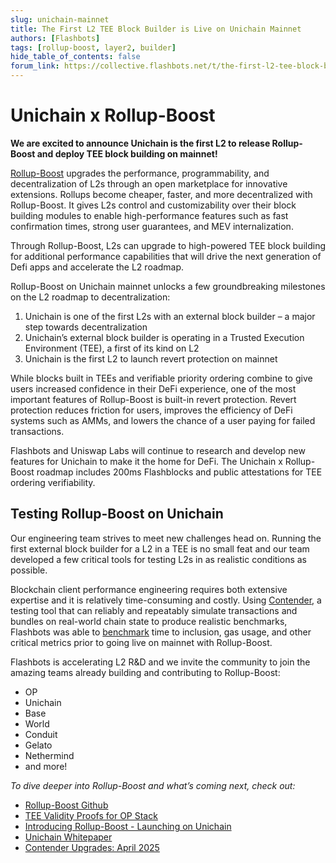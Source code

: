 ```yaml
---
slug: unichain-mainnet
title: The First L2 TEE Block Builder is Live on Unichain Mainnet
authors: [Flashbots]
tags: [rollup-boost, layer2, builder]
hide_table_of_contents: false
forum_link: https://collective.flashbots.net/t/the-first-l2-tee-block-builder-is-live-on-unichain-mainnet/4917
---
```

# Unichain x Rollup-Boost

**We are excited to announce Unichain is the first L2 to release Rollup-Boost and deploy TEE block building on mainnet!**

<!--truncate-->

[Rollup-Boost](https://writings.flashbots.net/introducing-rollup-boost) upgrades the performance, programmability, and decentralization of L2s through an open marketplace for innovative extensions. Rollups become cheaper, faster, and more decentralized with Rollup-Boost. It gives L2s control and customizability over their block building modules to enable high-performance features such as fast confirmation times, strong user guarantees, and MEV internalization.

Through Rollup-Boost, L2s can upgrade to high-powered TEE block building for additional performance capabilities that will drive the next generation of Defi apps and accelerate the L2 roadmap.

Rollup-Boost on Unichain mainnet unlocks a few groundbreaking milestones on the L2 roadmap to decentralization:

1. Unichain is one of the first L2s with an external block builder – a major step towards decentralization
2. Unichain’s external block builder is operating in a Trusted Execution Environment (TEE), a first of its kind on L2
3. Unichain is the first L2 to launch revert protection on mainnet

While blocks built in TEEs and verifiable priority ordering combine to give users increased confidence in their DeFi experience, one of the most important features of Rollup-Boost is built-in revert protection. Revert protection reduces friction for users, improves the efficiency of DeFi systems such as AMMs, and lowers the chance of a user paying for failed transactions.

Flashbots and Uniswap Labs will continue to research and develop new features for Unichain to make it the home for DeFi. The Unichain x Rollup-Boost roadmap includes 200ms Flashblocks and public attestations for TEE ordering verifiability.

## Testing Rollup-Boost on Unichain

Our engineering team strives to meet new challenges head on. Running the first external block builder for a L2 in a TEE is no small feat and our team developed a few critical tools for testing L2s in as realistic conditions as possible.

Blockchain client performance engineering requires both extensive expertise and it is relatively time-consuming and costly. Using [Contender](https://collective.flashbots.net/t/contender-upgrades-april-2025/4905), a testing tool that can reliably and repeatably simulate transactions and bundles on real-world chain state to produce realistic benchmarks, Flashbots was able to [benchmark](https://htmlpreview.github.io/?https://github.com/zeroxbrock/official-contender-reports/blob/main/reports/unichain-sepolia_2025-04-25/report-25-25.html) time to inclusion, gas usage, and other critical metrics prior to going live on mainnet with Rollup-Boost.

Flashbots is accelerating L2 R&D and we invite the community to join the amazing teams already building and contributing to Rollup-Boost:

* OP
* Unichain
* Base
* World
* Conduit
* Gelato
* Nethermind
* and more!

*To dive deeper into Rollup-Boost and what’s coming next, check out:*

* [Rollup-Boost Github](https://github.com/flashbots/rollup-boost?tab=readme-ov-file#readme)
* [TEE Validity Proofs for OP Stack](https://collective.flashbots.net/t/automata-flashbots-tee-validity-proof-for-op-stack/4059)
* [Introducing Rollup-Boost - Launching on Unichain](https://writings.flashbots.net/introducing-rollup-boost)
* [Unichain Whitepaper](https://docs.unichain.org/whitepaper.pdf)
* [Contender Upgrades: April 2025](https://collective.flashbots.net/t/contender-upgrades-april-2025/4905)
